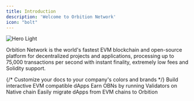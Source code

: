 ```yaml
---
title: Introduction
description: 'Welcome to Orbition Network'
icon: "bolt"
---
```


<img
  className="block rounded-lg"
  src="/images/headers/1.jpg"
  alt="Hero Light"
/>

Orbition Network is the world's fastest EVM blockchain and open-source platform for decentralized projects and applications, processing up to 75,000 transactions per second with instant finality, extremely low fees and Solidity support.


<CardGroup cols={3}>
  {/* <Card
    title="Customize Style"
    icon="palette"
    href="https://mintlify.com/docs/settings/global"
  >
    Customize your docs to your company's colors and brands
  </Card> */}
  <Card
    title="Developers"
    icon="code"
    href="/developers/faucet"
  >
    Build interactive EVM compatible dApps
  </Card>
    <Card
    title="Validators"
    icon="stars"
    href="/validators/introduction"
  >
    Earn OBNs by running Validators on Native chain
  </Card>
  <Card
    title="Migrate"
    icon="screwdriver-wrench"
    href="/migrate/introduction"
  >
    Easily migrate dApps from EVM chains to Orbition
  </Card>

</CardGroup>
